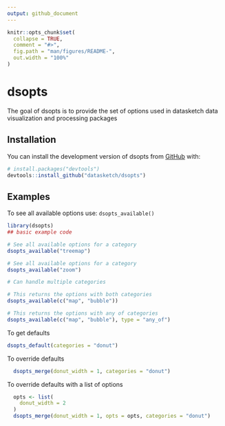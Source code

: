 ```yaml
---
output: github_document
---
```


<!-- README.md is generated from README.Rmd. Please edit that file -->

```r
knitr::opts_chunk$set(
  collapse = TRUE,
  comment = "#>",
  fig.path = "man/figures/README-",
  out.width = "100%"
)
```

# dsopts

<!-- badges: start -->
<!-- badges: end -->

The goal of dsopts is to provide the set of options used in datasketch data visualization and processing packages

## Installation

You can install the development version of dsopts from [GitHub](https://github.com/) with:

``` r
# install.packages("devtools")
devtools::install_github("datasketch/dsopts")
```

## Examples 

To see all available options use: `dsopts_available()`


```r
library(dsopts)
## basic example code

# See all available options for a category
dsopts_available("treemap")

# See all available options for a category
dsopts_available("zoom")

# Can handle multiple categories

# This returns the options with both categories
dsopts_available(c("map", "bubble"))

# This returns the options with any of categories
dsopts_available(c("map", "bubble"), type = "any_of")


```


To get defaults

```r

dsopts_default(categories = "donut")

```



To override defaults

```r

  dsopts_merge(donut_width = 1, categories = "donut")

```
To override defaults with a list of options

```r

  opts <- list(
    donut_width = 2
  )
  dsopts_merge(donut_width = 1, opts = opts, categories = "donut")

```


